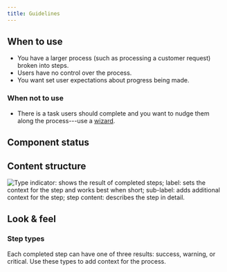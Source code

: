 ```yaml
---
title: Guidelines
---
```


<ReactExample exampleId="Timeline-default" />

## When to use

- You have a larger process (such as processing a customer request) broken into steps.
- Users have no control over the process.
- You want set user expectations about progress being made.

### When not to use

- There is a task users should complete and you want to nudge them along the process---use a
  [wizard](/components/progress-indicators/wizard/).

## Component status

<ComponentStatus component="Timeline" />

## Content structure

![Type indicator: shows the result of completed steps; label: sets the context for the step and works best when short; sub-label: adds additional context for the step; step content: describes the step in detail.](fileId:4QJZqvBvRrLu6t9mwObCkA;nodeId:821%3A0)

## Look & feel

### Step types

Each completed step can have one of three results: success, warning, or critical.
Use these types to add context for the process.

<ReactExample exampleId="Timeline-step_types" />
